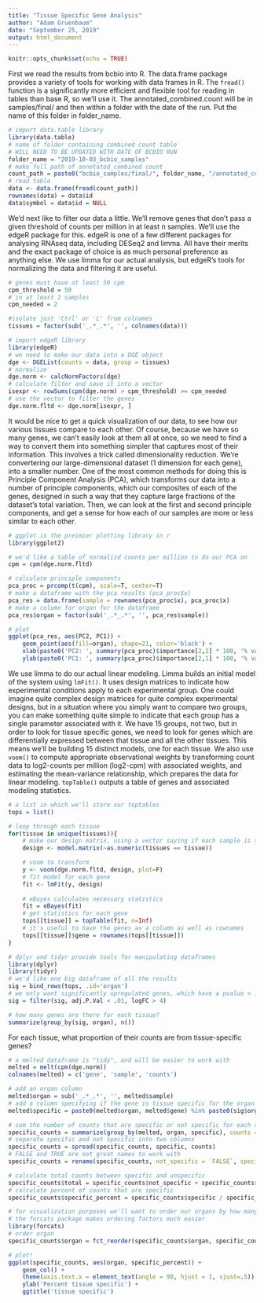 ```yaml
---
title: "Tissue Specific Gene Analysis"
author: "Adam Gruenbaum"
date: "September 25, 2019"
output: html_document
---
```


```r
knitr::opts_chunk$set(echo = TRUE)
```

First we read the results from bcbio into R. The data.frame package provides a variety of tools for working with data frames in R. The `fread()` function is a significantly more efficient and flexible tool for reading in tables than base R, so we'll use it. The annotated_combined.count will be in samples/final/ and then within a folder with the date of the run. Put the name of this folder in folder_name.

```r
# import data.table library
library(data.table)
# name of folder containing combined count table 
# WILL NEED TO BE UPDATED WITH DATE OF BCBIO RUN
folder_name = "2019-10-03_bcbio_samples"
# make full path of annotated_combined count
count_path = paste0("bcbio_samples/final/", folder_name, "/annotated_combined.counts")
# read table
data <- data.frame(fread(count_path))
rownames(data) = data$id
data$symbol = data$id = NULL
```

We'd next like to filter our data a little. We'll remove genes that don't pass a given threshold of counts per million in at least n samples. We'll use the edgeR package for this. edgeR is one of a few different packages for analysing RNAseq data, including DESeq2 and limma. All have their merits and the exact package of choice is as much personal preference as anything else. We use limma for our actual analysis, but edgeR’s tools for normalizing the data and filtering it are useful. 

```r
# genes must have at least 50 cpm
cpm_threshold = 50
# in at least 2 samples
cpm_needed = 2

#isolate just 'Ctrl' or 'L' from colnames
tissues = factor(sub('_.*_.*', '', colnames(data)))

# import edgeR library
library(edgeR)
# we need to make our data into a DGE object 
dge <- DGEList(counts = data, group = tissues)
# normalize
dge.norm <- calcNormFactors(dge) 
# calculate filter and save it into a vector
isexpr <- rowSums(cpm(dge.norm) > cpm_threshold) >= cpm_needed
# use the vector to filter the genes
dge.norm.fltd <- dge.norm[isexpr, ]

```

It would be nice to get a quick visualization of our data, to see how our various tissues compare to each other. Of course, because we have so many genes, we can't easily look at them all at once, so we need to find a way to convert them into something simpler that captures most of their information. This involves a trick called dimensionality reduction. We're convertering our large-dimensional dataset (1 dimension for each gene), into a smaller number. One of the most common methods for doing this is Principle Component Analysis (PCA), which transforms our data into a number of principle components, which our composites of each of the genes, designed in such a way that they capture large fractions of the dataset's total variation. Then, we can look at the first and second principle components, and get a sense for how each of our samples are more or less similar to each other.

```r
# ggplot is the preimier plotting library in r
library(ggplot2)

# we'd like a table of normalizd counts per million to do our PCA on 
cpm = cpm(dge.norm.fltd)

# calculate principle components
pca_proc = prcomp(t(cpm), scale=T, center=T)
# make a dataframe with the pca results (pca_proc$x)
pca_res = data.frame(sample = rownames(pca_proc$x), pca_proc$x)
# make a column for organ for the dataframe
pca_res$organ = factor(sub('_.*_.*', '', pca_res$sample))

# plot
ggplot(pca_res, aes(PC2, PC1)) + 
    geom_point(aes(fill=organ), shape=21, color='black') +
    xlab(paste0('PC2: ', summary(pca_proc)$importance[2,2] * 100, '% variance')) +
    ylab(paste0('PC1: ', summary(pca_proc)$importance[2,1] * 100, '% variance'))

```

We use limma to do our actual linear modeling. Limma builds an initial model of the system using `lmFit()`. It uses design matrices to indicate how experimental conditions apply to each experimental group. One could imagine quite complex design matrices for quite complex experimental designs, but in a situation where you simply want to compare two groups, you can make something quite simple to indicate that each group has a single parameter associated with it.
We have 15 groups, not two, but in order to look for tissue specific genes, we need to look for genes which are differentially expressed between that tissue and all the other tissues. This means we'll be building 15 distinct models, one for each tissue.
We also use `voom()` to compute appropriate observational weights by transforming count data to log2-counts per million (log2-cpm) with associated weights, and estimating the mean-variance relationship, which prepares the data for linear modeling.
`topTable()` outputs a table of genes and associated modeling statistics.


```r
# a list in which we'll store our toptables
tops = list()

# loop through each tissue
for(tissue in unique(tissues)){
    # make our design matrix, using a vector saying if each sample is this tissue
    design <- model.matrix(~as.numeric(tissues == tissue))

    # voom to transform
    y <- voom(dge.norm.fltd, design, plot=F)
    # fit model for each gene
    fit <- lmFit(y, design)    
    
    # eBayes calculates necessary statistics
    fit = eBayes(fit)
    # get statistics for each gene
    tops[[tissue]] = topTable(fit, n=Inf)
    # it's useful to have the genes as a column as well as rownames
    tops[[tissue]]$gene = rownames(tops[[tissue]])
}

# dplyr and tidyr provide tools for manipulating dataframes
library(dplyr)
library(tidyr)
# we'd like one big dataframe of all the results
sig = bind_rows(tops, .id='organ') 
# we only want significantly upregulated genes, which have a pvalue < .01, and an lfc > 4
sig = filter(sig, adj.P.Val < .01, logFC > 4) 

# how many genes are there for each tissue?
summarize(group_by(sig, organ), n())

```

For each tissue, what proportion of their counts are from tissue-specific genes?

```r

# a melted dataframe is "tidy", and will be easier to work with
melted = melt(cpm(dge.norm))
colnames(melted) = c('gene', 'sample', 'counts')

# add an organ column
melted$organ = sub('_.*_.*', '', melted$sample)
# add a column specifying if the gene is tissue specific for the organ
melted$specific = paste0(melted$organ, melted$gene) %in% paste0(sig$organ, sig$gene)

# sum the number of counts that are specific or not specific for each organ
specific_counts = summarize(group_by(melted, organ, specific), counts = sum(counts))
# separate specific and not specific into two columns
specific_counts = spread(specific_counts, specific, counts)
# FALSE and TRUE are not great names to work with
specific_counts = rename(specific_counts, not_specific = `FALSE`, specific = `TRUE`)

# calculate total counts between specific and unspecific
specific_counts$total = specific_counts$not_specific + specific_counts$specific
# calculate percent of counts that are specific
specific_counts$specific_percent = specific_counts$specific / specific_counts$total * 100

# for visualization purposes we'll want to order our organs by how many counts are specific
# the forcats package makes ordering factors much easier
library(forcats)
# order organ
specific_counts$organ = fct_reorder(specific_counts$organ, specific_counts$specific_percent, .desc=T)

# plot!
ggplot(specific_counts, aes(organ, specific_percent)) +
    geom_col() + 
    theme(axis.text.x = element_text(angle = 90, hjust = 1, vjust=.5)) + 
    ylab('Percent tissue specific') + 
    ggtitle('tissue specific')

```